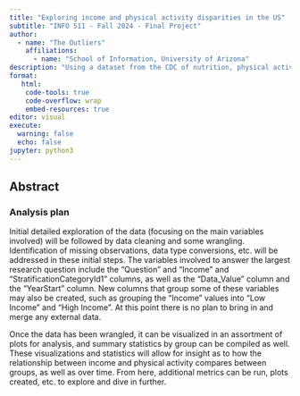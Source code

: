 ```yaml
---
title: "Exploring income and physical activity disparities in the US"
subtitle: "INFO 511 - Fall 2024 - Final Project"
author: 
  - name: "The Outliers"
    affiliations:
      - name: "School of Information, University of Arizona"
description: "Using a dataset from the CDC of nutrition, physical activity, and obesity records, we will explore the possibility of a relationship between income and physical activity and examine its direction and strength."
format:
   html:
    code-tools: true
    code-overflow: wrap
    embed-resources: true
editor: visual
execute:
  warning: false
  echo: false
jupyter: python3
---
```


## Abstract

### Analysis plan

Initial detailed exploration of the data (focusing on the main variables involved) will be followed by data cleaning and some wrangling. Identification of missing observations, data type conversions, etc. will be addressed in these initial steps. The variables involved to answer the largest research question include the "Question" and "Income" and "StratificationCategoryId1" columns, as well as the "Data_Value" column and the "YearStart" column. New columns that group some of these variables may also be created, such as grouping the "Income" values into "Low Income" and "High Income". At this point there is no plan to bring in and merge any external data.

Once the data has been wrangled, it can be visualized in an assortment of plots for analysis, and summary statistics by group can be compiled as well. These visualizations and statistics will allow for insight as to how the relationship between income and physical activity compares between groups, as well as over time. From here, additional metrics can be run, plots created, etc. to explore and dive in further.
